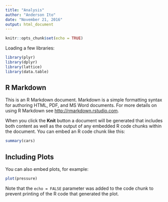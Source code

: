 ```yaml
---
title: "Analysis"
author: "Anderson Ito"
date: "November 21, 2016"
output: html_document
---
```


```r
knitr::opts_chunk$set(echo = TRUE)
```

Loading a few libraries:
```r
library(plyr)
library(dplyr)
library(lattice)
library(data.table)
```


## R Markdown

This is an R Markdown document. Markdown is a simple formatting syntax for authoring HTML, PDF, and MS Word documents. For more details on using R Markdown see <http://rmarkdown.rstudio.com>.

When you click the **Knit** button a document will be generated that includes both content as well as the output of any embedded R code chunks within the document. You can embed an R code chunk like this:

```r
summary(cars)
```

## Including Plots

You can also embed plots, for example:

```r
plot(pressure)
```

Note that the `echo = FALSE` parameter was added to the code chunk to prevent printing of the R code that generated the plot.
